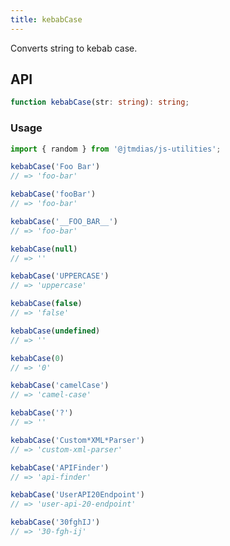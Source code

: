 ```yaml
---
title: kebabCase
---
```

Converts string to kebab case.

## API

```typescript
function kebabCase(str: string): string;
```

### Usage

```typescript
import { random } from '@jtmdias/js-utilities';

kebabCase('Foo Bar')
// => 'foo-bar'

kebabCase('fooBar')
// => 'foo-bar'

kebabCase('__FOO_BAR__')
// => 'foo-bar'

kebabCase(null)
// => ''

kebabCase('UPPERCASE')
// => 'uppercase'

kebabCase(false)
// => 'false'

kebabCase(undefined)
// => ''

kebabCase(0)
// => '0'

kebabCase('camelCase')
// => 'camel-case'

kebabCase('?')
// => ''

kebabCase('Custom*XML*Parser')
// => 'custom-xml-parser'

kebabCase('APIFinder')
// => 'api-finder'

kebabCase('UserAPI20Endpoint')
// => 'user-api-20-endpoint'

kebabCase('30fghIJ')
// => '30-fgh-ij'
```
